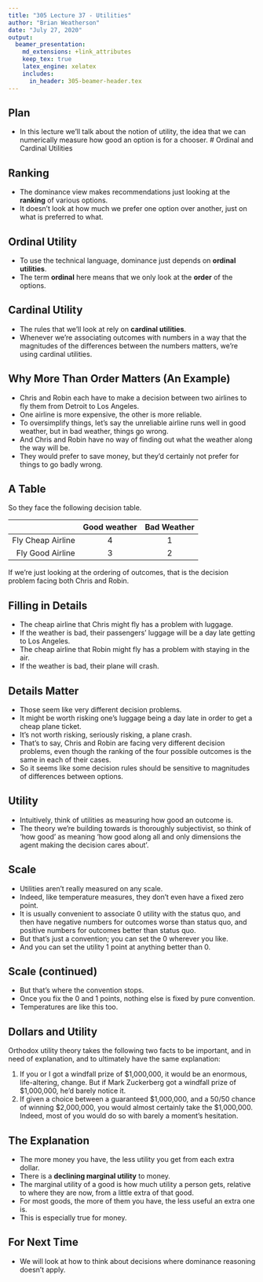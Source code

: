 ```yaml
---
title: "305 Lecture 37 - Utilities"
author: "Brian Weatherson"
date: "July 27, 2020"
output: 
  beamer_presentation:
    md_extensions: +link_attributes
    keep_tex: true
    latex_engine: xelatex
    includes:
      in_header: 305-beamer-header.tex
---
```


## Plan

- In this lecture we'll talk about the notion of utility, the idea that we can numerically measure how good an option is for a chooser.
# Ordinal and Cardinal Utilities

## Ranking

- The dominance view makes recommendations just looking at the **ranking** of various options. 
- It doesn't look at how much we prefer one  option over another, just on what is preferred to what.

## Ordinal Utility

- To use the technical language, dominance just depends on **ordinal utilities**. 
- The term **ordinal** here means that we only look at the **order** of the options. 

## Cardinal Utility

- The rules that we'll look at rely on **cardinal utilities**.
- Whenever we're associating outcomes with numbers in a way that the magnitudes of the differences between the numbers matters, we're using cardinal utilities.

## Why More Than Order Matters (An Example)

- Chris and Robin each have to make a decision between two airlines to fly them from Detroit to Los Angeles. 
- One airline is more expensive, the other is more reliable. 
- To oversimplify things, let's say the unreliable airline runs well in good weather, but in bad weather, things go wrong. 
- And Chris and Robin have no way of finding out what the weather along the way will be. 
- They would prefer to save money, but they'd certainly not prefer for things to go badly wrong. 

## A Table

So they face the following decision table.

|                   | Good weather | Bad Weather  |
|------------------:|:------------:|:------------:|
| Fly Cheap Airline |      4       |      1       |
| Fly Good Airline  |      3       |      2       |
 
If we're just looking at the ordering of outcomes, that is the decision problem facing both Chris and Robin.

## Filling in Details

- The cheap airline that Chris might fly has a problem with luggage. 
- If the weather is bad, their passengers' luggage will be a day late getting to Los Angeles.  \pause 
- The cheap airline that Robin might fly has a problem with staying in the air. 
- If the weather is bad, their plane will crash.

## Details Matter

- Those seem like very different decision problems. 
- It might be worth risking one's luggage being a day late in order to get a cheap plane ticket. 
- It's not worth risking, seriously risking, a plane crash. 
- That's to say, Chris and Robin are facing very different decision problems, even though the ranking of the four possible outcomes is the same in each of their cases. 
- So it seems like some decision rules should be sensitive to magnitudes of differences between options.

## Utility

- Intuitively, think of utilities as measuring how good an outcome is. 
- The theory we're building towards is thoroughly subjectivist, so think of 'how good' as meaning 'how good along all and only dimensions the agent making the decision cares about'. 

## Scale

- Utilities aren't really measured on any scale. 
- Indeed, like temperature measures, they don't even have a fixed zero point. 
- It is usually convenient to associate 0 utility with the status quo, and then have negative numbers for outcomes worse than status quo, and positive numbers for outcomes better than status quo. 
- But that's just a convention; you can set the 0 wherever you like. 
- And you can set the utility 1 point at anything better than 0.

## Scale (continued)

- But that's where the convention stops.
- Once you fix the 0 and 1 points, nothing else is fixed by pure convention.
- Temperatures are like this too.

## Dollars and Utility

Orthodox utility theory takes the following two facts to be important, and in need of explanation, and to ultimately have the same explanation:

1. If you or I got a windfall prize of \$1,000,000, it would be an enormous, life-altering, change. But if Mark Zuckerberg got a windfall prize of $1,000,000, he'd barely notice it.
2. If given a choice between a guaranteed \$1,000,000, and a 50/50 chance of winning \$2,000,000, you would almost certainly take the $1,000,000. Indeed, most of you would do so with barely a moment's hesitation.

## The Explanation

- The more money you have, the less utility you get from each extra dollar.
- There is a **declining marginal utility** to money.
- The marginal utility of a good is how much utility a person gets, relative to where they are now, from a little extra of that good.
- For most goods, the more of them you have, the less useful an extra one is.
- This is especially true for money.


## For Next Time

- We will look at how to think about decisions where dominance reasoning doesn't apply.